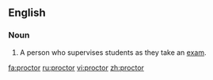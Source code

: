 {{see|Proctor}}
==English==

===Noun===
{{en-noun}}
# A person who supervises students as they take an [[exam]].

[[fa:proctor]]
[[ru:proctor]]
[[vi:proctor]]
[[zh:proctor]]